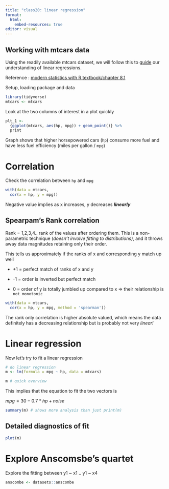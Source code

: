 ```yaml
---
title: "class20: linear regression"
format: 
  html:
    embed-resources: true
editor: visual
---
```


## Working with mtcars data

Using the readily available mtcars dataset, we will follow this to [guide](https://modernstatisticswithr.com/regression.html#linearmodels) our understanding of linear regressions.

Reference : [modern statistics with R textbook/chapter 8.1](https://modernstatisticswithr.com/regression.html#linearmodels)

Setup, loading package and data

```r
library(tidyverse)
mtcars <- mtcars
```

Look at the two columns of interest in a plot quickly

```r
plt_1 <- 
  {ggplot(mtcars, aes(hp, mpg)) + geom_point()} %>% 
  print
```

Graph shows that higher horsepowered cars (`hp`) consume more fuel and have less fuel efficiency (miles per gallon / `mpg`)

# Correlation

Check the correlation between `hp` and `mpg`

```r
with(data = mtcars,
  cor(x = hp, y = mpg))
```

Negative value implies as x increases, y decreases ***linearly***

## Spearpam's Rank correlation

Rank = 1,2,3,4.. rank of the values after ordering them. This is a non-parametric technique (*doesn't involve fitting to distributions)*, and it throws away data magnitudes retaining only their order.

This tells us approximately if the ranks of x and corresponding y match up well

-   +1 = perfect match of ranks of x and y

-   -1 = order is inverted but perfect match

-    0 = order of y is totally jumbled up compared to x =\> their relationship is `not monotonic`

```r
with(data = mtcars,
  cor(x = hp, y = mpg, method = 'spearman'))
```

The rank only correlation is higher absolute valued, which means the data definitely has a decreasing relationship but is probably not very *linear!*

# Linear regression

Now let's try to fit a linear regression

```r

# do linear regression
m <- lm(formula = mpg ~ hp, data = mtcars)

m # quick overview
```

This implies that the equation to fit the two vectors is

$mpg = 30 - 0.7 * hp + noise$

```r
summary(m) # shows more analysis than just print(m)
```

## Detailed diagnostics of fit

```r

plot(m)
```

# Explore Anscomsbe's quartet

Explore the fitting between y1 \~ x1 .. y1 \~ x4

```r

anscombe <- datasets::anscombe
```

